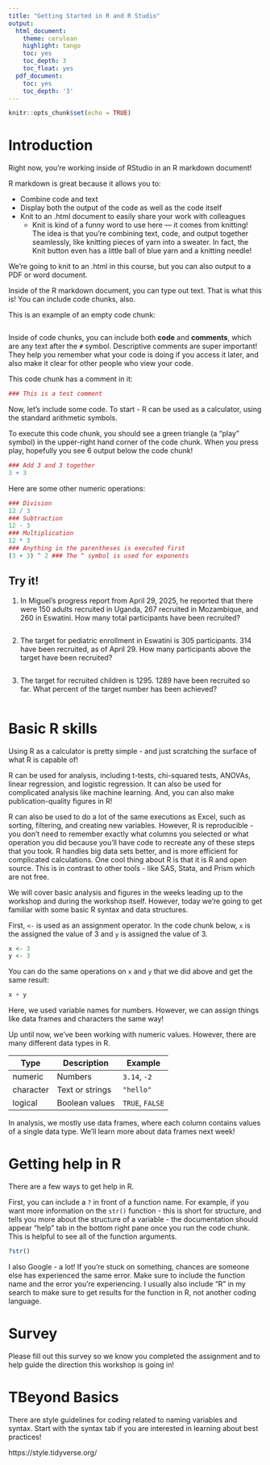 ```yaml
---
title: "Getting Started in R and R Studio"
output:
  html_document:
    theme: cerulean 
    highlight: tango
    toc: yes
    toc_depth: 3
    toc_float: yes
  pdf_document:
    toc: yes
    toc_depth: '3'
---
```


```r
knitr::opts_chunk$set(echo = TRUE)
```

# Introduction

Right now, you're working inside of RStudio in an R markdown document! 

R markdown is great because it allows you to:

- Combine code and text 
- Display both the output of the code as well as the code itself
- Knit to an .html document to easily share your work with colleagues
  - Knit is kind of a funny word to use here — it comes from knitting! The idea is that you're combining text, code, and output together seamlessly, like knitting pieces of yarn into a sweater. In fact, the Knit button even has a little ball of blue yarn and a knitting needle!

We're going to knit to an .html in this course, but you can also output to a PDF or word document. 

Inside of the R markdown document, you can type out text. That is what this is! You can include code chunks, also.

This is an example of an empty code chunk:

```r
```

Inside of code chunks, you can include both **code** and **comments**, which are any text after the `#` symbol. Descriptive comments are super important! They help you remember what your code is doing if you access it later, and also make it clear for other people who view your code.

This code chunk has a comment in it:

```r
### This is a test comment
```

Now, let's include some code. To start - R can be used as a calculator, using the standard arithmetic symbols. 

To execute this code chunk, you should see a green triangle (a "play" symbol) in the upper-right hand corner of the code chunk. When you press play, hopefully you see 6 output below the code chunk!

```r
### Add 3 and 3 together
3 + 3
```
Here are some other numeric operations:

```r
### Division 
12 / 3
### Subtraction
12 - 3
### Multiplication 
12 * 3
### Anything in the parentheses is executed first
(3 + 3) ^ 2 ### The ^ symbol is used for exponents
```

## Try it!

1. In Miguel's progress report from April 29, 2025, he reported that there were 150 adults recruited in Uganda, 267 recruited in Mozambique, and 260 in Eswatini. How many total participants have been recruited?

```r

```

2. The target for pediatric enrollment in Eswatini is 305 participants. 314 have been recruited, as of April 29. How many participants above the target have been recruited?

```r

```

3. The target for recruited children is 1295. 1289 have been recruited so far. What percent of the target number has been achieved?

```r

```

# Basic R skills

Using R as a calculator is pretty simple - and just scratching the surface of what R is capable of! 

R can be used for analysis, including t-tests, chi-squared tests, ANOVAs, linear regression, and logistic regression. It can also be used for complicated analysis like machine learning. And, you can also make publication-quality figures in R!

R can also be used to do a lot of the same executions as Excel, such as sorting, filtering, and creating new variables. However, R is reproducible - you don't need to remember exactly what columns you selected or what operation you did because you'll have code to recreate any of these steps that you took. R handles big data sets better, and is more efficient for complicated calculations. 
One cool thing about R is that it is R and open source. This is in contrast to other tools - like SAS, Stata, and Prism which are not free. 

We will cover basic analysis and figures in the weeks leading up to the workshop and during the workshop itself. However, today we're going to get familiar with some basic R syntax and data structures. 

First, `<-` is used as an assignment operator. In the code chunk below, `x` is the assigned the value of 3 and `y` is assigned the value of 3. 

```r
x <- 3
y <- 3
```

You can do the same operations on `x` and `y` that we did above and get the same result:

```r
x + y 
```

Here, we used variable names for numbers. However, we can assign things like data frames and characters the same way! 

Up until now, we've been working with numeric values. However, there are many different data types in R. 

| Type       | Description                  | Example         |
|------------|------------------------------|-----------------|
| numeric    | Numbers         | `3.14`, `-2`    |
| character  | Text or strings              | `"hello"`       |
| logical    | Boolean values               | `TRUE`, `FALSE`


In analysis, we mostly use data frames, where each column contains values of a single data type. We'll learn more about data frames next week!

# Getting help in R

There are a few ways to get help in R.

First, you can include a `?` in front of a function name. For example, if you want more information on the `str()` function - this is short for structure, and tells you more about the structure of a variable - the documentation should appear "help" tab in the bottom right pane once you run the code chunk. This is helpful to see all of the function arguments. 

```r
?str()
```

I also Google - a lot! If you're stuck on something, chances are someone else has experienced the same error. Make sure to include the function name and the error you're experiencing. I usually also include "R" in my search to make sure to get results for the function in R, not another coding language.  

# Survey

Please fill out this survey so we know you completed the assignment and to help guide the direction this workshop is going in!

# TBeyond Basics

There are style guidelines for coding related to naming variables and syntax. Start with the syntax tab if you are interested in learning about best practices! 

https://style.tidyverse.org/


